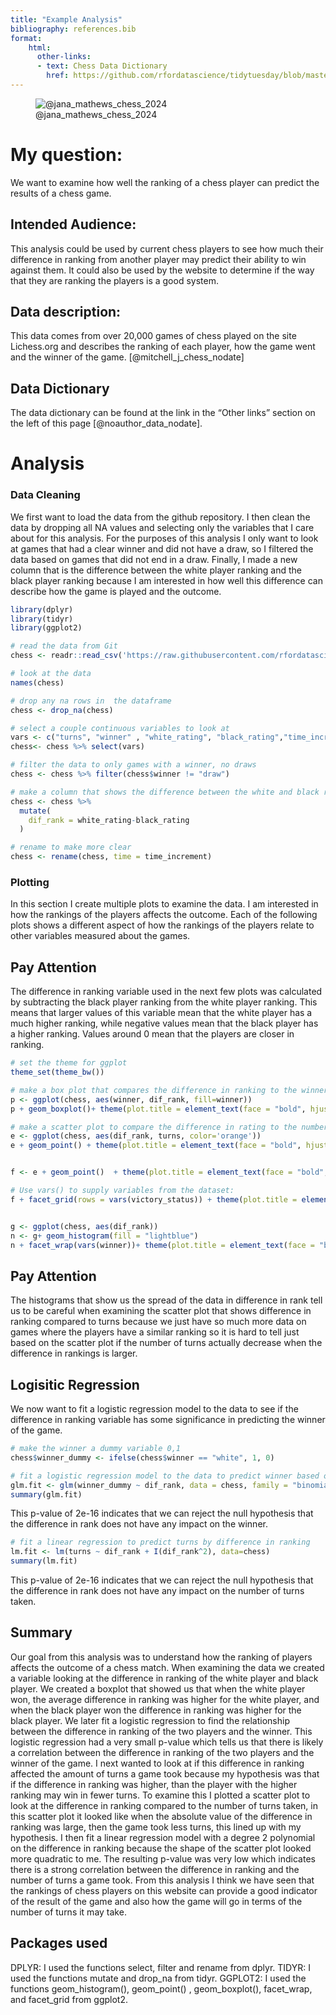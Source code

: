 ```yaml
---
title: "Example Analysis"
bibliography: references.bib
format:
    html:
      other-links:
      - text: Chess Data Dictionary
        href: https://github.com/rfordatascience/tidytuesday/blob/master/data/2024/2024-10-01/readme.md
---
```


![@jana_mathews_chess_2024](chess-pic.png)

# My question:

We want to examine how well the ranking of a chess player can predict the results of a chess game. 

## Intended Audience:

This analysis could be used by current chess players to see how much their difference in ranking from another player may predict their ability to win against them. It could also be used by the website to determine if the way that they are ranking the players is a good system. 

## Data description:

This data comes from over 20,000 games of chess played on the site Lichess.org and describes the ranking of each player, how the game went and the winner of the game. [@mitchell_j_chess_nodate]

## Data Dictionary

The data dictionary can be found at the link in the "Other links" section on the left of this page [@noauthor_data_nodate]. 

# Analysis

### Data Cleaning
We first want to load the data from the github repository. I then clean the data by dropping all NA values and selecting only the variables that I care about for this analysis. For the purposes of this analysis I only want to look at games that had a clear winner and did not have a draw, so I filtered the data based on games that did not end in a draw. Finally, I made a new column that is the difference between the white player ranking and the black player ranking because I am interested in how well this difference can describe how the game is played and the outcome. 


```r
library(dplyr)
library(tidyr)
library(ggplot2)

# read the data from Git
chess <- readr::read_csv('https://raw.githubusercontent.com/rfordatascience/tidytuesday/master/data/2024/2024-10-01/chess.csv')

# look at the data
names(chess)

# drop any na rows in  the dataframe
chess <- drop_na(chess)

# select a couple continuous variables to look at
vars <- c("turns", "winner" , "white_rating", "black_rating","time_increment", "victory_status")
chess<- chess %>% select(vars)

# filter the data to only games with a winner, no draws
chess <- chess %>% filter(chess$winner != "draw")

# make a column that shows the difference between the white and black ranking
chess <- chess %>%
  mutate(
    dif_rank = white_rating-black_rating
  )

# rename to make more clear
chess <- rename(chess, time = time_increment)
```

### Plotting 

In this section I create multiple plots to examine the data. I am interested in how the rankings of the players affects the outcome. Each of the following plots shows a different aspect of how the rankings of the players relate to other variables measured about the games. 

::: {.callout-note}

## Pay Attention

The difference in ranking variable used in the next few plots was calculated by subtracting the black player ranking from the white player ranking. This means that larger values of this variable mean that the white player has a much higher ranking, while negative values mean that the black player has a higher ranking. Values around 0 mean that the players are closer in ranking. 

:::

```r
# set the theme for ggplot
theme_set(theme_bw())

# make a box plot that compares the difference in ranking to the winner
p <- ggplot(chess, aes(winner, dif_rank, fill=winner))
p + geom_boxplot()+ theme(plot.title = element_text(face = "bold", hjust = 0.5), plot.caption = element_text(hjust = 0)) + ggtitle("Ranking vs Winnner", subtitle="Ranking difference of white minus black compared to the winner") + labs(y = "Difference in ranking (white ranking - black ranking)", x = "Winner", caption= "The boxplot on the left shows the spread in the difference in ranking for games where the black player won. \nThe right boxplot shows the spread in the difference in ranking when the white player won. \nIt looks like in both cases on average the ranking of the player who won was higher.")

# make a scatter plot to compare the difference in rating to the number of moves and the type of win
e <- ggplot(chess, aes(dif_rank, turns, color='orange'))
e + geom_point() + theme(plot.title = element_text(face = "bold", hjust = 0.5), plot.caption = element_text(hjust = 0))+ggtitle("Turns vs. Difference in Ranking", subtitle="Ranking difference compared to the number of turns taken in the game") + labs(x = "Difference in ranking (white ranking - black ranking)", y = "Turns", caption= "This scatter plot shows how many turns a game took when for the different rankings of players. \nOn the either extreme of the difference in ranking (meaning one player was ranked much higher than others) \nwe generally see lower number of turns.")


f <- e + geom_point()  + theme(plot.title = element_text(face = "bold", hjust = 0.5), plot.caption = element_text(hjust = 0)) + ggtitle("Turns vs. Difference in Ranking", subtitle="Ranking difference compared to the number of turns in the game by the method of winning") + labs(x = "Difference in ranking (white ranking - black ranking)", y = "Turns", caption= "These scatter plots shows the difference in ranking compared to the number of turns taken in the game \nfor every type of game ending. Each facet panel is for a different type of win. \nFor each type of win the overall trend looks similar.")

# Use vars() to supply variables from the dataset:
f + facet_grid(rows = vars(victory_status)) + theme(plot.title = element_text(face = "bold", hjust = 0.5))


g <- ggplot(chess, aes(dif_rank))
n <- g+ geom_histogram(fill = "lightblue")
n + facet_wrap(vars(winner))+ theme(plot.title = element_text(face = "bold", hjust = 0.5), plot.caption = element_text(hjust = 0)) + ggtitle("Spread of differences in rank vs. Winner", subtitle="The spread of the differences in rank of each game categorized by the winner of the game.") + labs(x = "Difference in ranking (white ranking - black ranking)", y = "Number of Games", caption= "These histograms show the spread of our data based on the difference in rank of the players and how much data \nwe have for each type of game.")
```

::: {.callout-note}

## Pay Attention

The histograms that show us the spread of the data in difference in rank tell us to be careful when examining the scatter plot that shows difference in ranking compared to turns because we just have so much more data on games where the players have a similar ranking so it is hard to tell just based on the scatter plot if the number of turns actually decrease when the difference in rankings is larger.  

:::

## Logisitic Regression

We now want to fit a logistic regression model to the data to see if the difference in ranking variable has some significance in predicting the winner of the game. 

```r
# make the winner a dummy variable 0,1
chess$winner_dummy <- ifelse(chess$winner == "white", 1, 0)

# fit a logistic regression model to the data to predict winner based on difference in ranking
glm.fit <- glm(winner_dummy ~ dif_rank, data = chess, family = "binomial")
summary(glm.fit)
```
::: {.column-margin}
This p-value of 2e-16 indicates that we can reject the null hypothesis that the difference in rank does not have any impact on the winner.
:::

```r
# fit a linear regression to predict turns by difference in ranking
lm.fit <- lm(turns ~ dif_rank + I(dif_rank^2), data=chess)
summary(lm.fit)
```
::: {.column-margin}
This p-value of 2e-16 indicates that we can reject the null hypothesis that the difference in rank does not have any impact on the  number of turns taken.
:::

## Summary

Our goal from this analysis was to understand how the ranking of players affects the outcome of a chess match. When examining the data we created a variable looking at the difference in ranking of the white player and black player. We created a boxplot that showed us that when the white player won, the average difference in ranking was higher for the white player, and when the black player won the difference in ranking was higher for the black player. We later fit a logistic regression to find the relationship between the difference in ranking of the two players and the winner. This logistic regression had a very small p-value which tells us that there is likely a correlation between the difference in ranking of the two players and the winner of the game. I next wanted to look at if this difference in ranking affected the amount of turns a game took because my hypothesis was that if the difference in ranking was higher, than the player with the higher ranking may win in fewer turns. To examine this I plotted a scatter plot to look at the difference in ranking compared to the number of turns taken, in this scatter plot it looked like when the absolute value of the difference in ranking was large, then the game took less turns, this lined up with my hypothesis. I then fit a linear regression model with a degree 2 polynomial on the difference in ranking because the shape of the scatter plot looked more quadratic to me. The resulting p-value was very low which indicates there is a strong correlation between the difference in ranking and the number of turns a game took. From this analysis I think we have seen that the rankings of chess players on this website can provide a good indicator of the result of the game and also how the game will go in terms of the number of turns it may take. 

## Packages used
DPLYR: I used the functions select, filter and rename from dplyr.
TIDYR: I used the functions mutate and drop_na from tidyr. 
GGPLOT2: I used the functions geom_histogram(), geom_point() , geom_boxplot(), facet_wrap, and facet_grid from ggplot2. 

